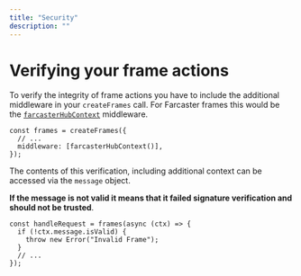```yaml
---
title: "Security"
description: ""
---
```


# Verifying your frame actions

To verify the integrity of frame actions you have to include the additional middleware in your `createFrames` call. For Farcaster frames this would be the [`farcasterHubContext`](/middleware/farcaster-hub-context) middleware.

```tsx
const frames = createFrames({
  // ...
  middleware: [farcasterHubContext()],
});
```

The contents of this verification, including additional context can be accessed via the `message` object.

**If the message is not valid it means that it failed signature verification and should not be trusted**.

```tsx
const handleRequest = frames(async (ctx) => {
  if (!ctx.message.isValid) {
    throw new Error("Invalid Frame");
  }
  // ...
});
```
